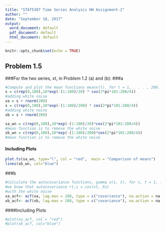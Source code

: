 ```yaml
---
title: "STAT5307 Time Series Analysis HW Assignment-2"
author: ""
date: "September 18, 2017"
output:
  word_document: default
  pdf_document: default
  html_document: default
---
```


```r
knitr::opts_chunk$set(echo = TRUE)
```

## Problem 1.5
###For the two series, xt, in Problem 1.2 (a) and (b):
###a
\usepackage{mathtools}
\usepackage{astsa}


```r
#Compute and plot the mean functions meanx(t), for t = 1, . . . , 200.
s = c(rep(0,100),10*exp(-(1:100)/20) * cos(2*pi*101:200/4))
#adding white noise
xa = s + rnorm(200)
s = c(rep(0,100),10*exp(-(1:100)/200) * cos(2*pi*101:200/4))
#adding white noise
xb = s + rnorm(200)

sa_wn = c(rep(0,100),10*exp(-(1:100)/20)*cos(2*pi*101:200/4))
#mean function is to remove the white noise
sb_wn = c(rep(0,100),10*exp(-(1:100)/200)*cos(2*pi*101:200/4))
#mean function is to remove the white noise
```

#### Including Plots
```r
plot.ts(sa_wn, type="l", col = "red",  main = "Comparison of means")
lines(sb_wn, col="blue")
```


###b
```r
#Calculate the autocovariance functions, gamma x(s, t), for s, t = 1, . . . , 200.
#we know that autocovariance rt,s = cov(xt, Xs) 
#with the white noise
xa_acf<- acf(xa, lag.max = 188, type = c("covariance"), na.action = na.fail, demean = TRUE)
xb_acf<- acf(xb, lag.max = 188, type = c("covariance"), na.action = na.fail, demean = TRUE)
```
####Including Plots
```r
#plot(xa_acf, col = "red")
#plot(xb_acf, col="blue")
```